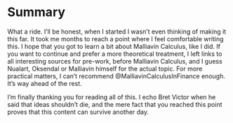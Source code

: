 # Summary

What a ride. I'll be honest, when I started I wasn't even thinking of making it this far. It took me months to reach a point where I feel comfortable writing this. I hope that you got to learn a bit about Malliavin Calculus, like I did. If you want to continue and prefer a more theoretical treatment, I left links to all interesting sources for pre-work, before Malliavin Calculus, and I guess Nualart, Oksendal or Malliavin himself for the actual topic. For more practical matters, I can't recommend @MalliavinCalculusInFinance enough. It's way ahead of the rest.

I'm finally thanking you for reading all of this. I echo Bret Victor when he said that ideas shouldn't die, and the mere fact that you reached this point proves that this content can survive another day.